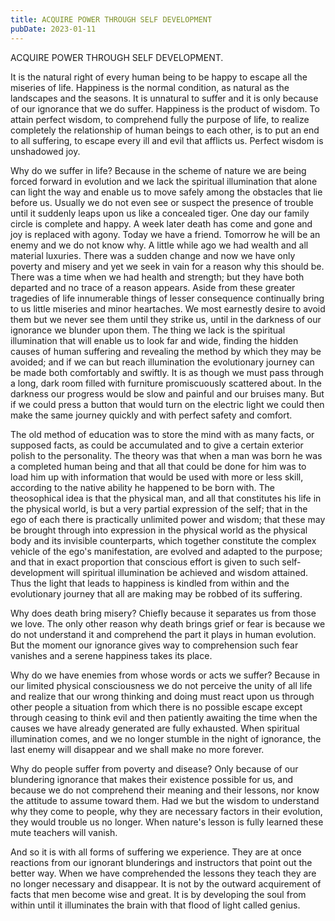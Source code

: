 ```yaml
---
title: ACQUIRE POWER THROUGH SELF DEVELOPMENT
pubDate: 2023-01-11
---
```


ACQUIRE POWER THROUGH SELF DEVELOPMENT. 

It is the natural right of every human being to be happy to escape all the miseries of life. Happiness is the normal condition, as natural as the landscapes and the seasons. It is unnatural to suffer and it is only because of our ignorance that we do suffer. Happiness is the product of wisdom. To attain perfect wisdom, to comprehend fully the purpose of life, to realize completely the relationship of human beings to each other, is to put an end to all suffering, to escape every ill and evil that afflicts us. Perfect wisdom is unshadowed joy. 

Why do we suffer in life? Because in the scheme of nature we are being forced forward in evolution and we lack the spiritual illumination that alone can light the way and enable us to move safely among the obstacles that lie before us. Usually we do not even see or suspect the presence of trouble until it suddenly leaps upon us like a concealed tiger. One day our family circle is complete and happy. A week later death has come and gone and joy is replaced with agony. Today we have a friend. Tomorrow he will be an enemy and we do not know why. A little while ago we had wealth and all material luxuries. There was a sudden change and now we have only poverty and misery and yet we seek in vain for a reason why this should be. There was a time when we had health and strength; but they have both departed and no trace of a reason appears. Aside from these greater tragedies of life innumerable things of lesser consequence continually bring to us little miseries and minor heartaches. We most earnestly desire to avoid them but we never see them until they strike us, until in the darkness of our ignorance we blunder upon them. The thing we lack is the spiritual illumination that will enable us to look far and wide, finding the hidden causes of human suffering and revealing the method by which they may be avoided; and if we can but reach illumination the evolutionary journey can be made both comfortably and swiftly. It is as though we must pass through a long, dark room filled with furniture promiscuously scattered about. In the darkness our progress would be slow and painful and our bruises many. But if we could press a button that would turn on the electric light we could then make the same journey quickly and with perfect safety and comfort. 

The old method of education was to store the mind with as many facts, or supposed facts, as could be accumulated and to give a certain exterior polish to the personality. The theory was that when a man was born he was a completed human being and that all that could be done for him was to load him up with information that would be used with more or less skill, according to the native ability he happened to be born with. The theosophical idea is that the physical man, and all that constitutes his life in the physical world, is but a very partial expression of the self; that in the ego of each there is practically unlimited power and wisdom; that these may be brought through into expression in the physical world as the physical body and its invisible counterparts, which together constitute the complex vehicle of the ego's manifestation, are evolved and adapted to the purpose; and that in exact proportion that conscious effort is given to such self-development will spiritual illumination be achieved and wisdom attained. Thus the light that leads to happiness is kindled from within and the evolutionary journey that all are making may be robbed of its suffering. 

Why does death bring misery? Chiefly because it separates us from those we love. The only other reason why death brings grief or fear is  because we do not understand it and comprehend the part it plays in human evolution.  But the moment our ignorance gives way to comprehension such fear vanishes and a serene happiness takes its place. 

Why do we have enemies from whose words or acts we suffer? Because in our limited physical consciousness we do not perceive the unity of all life and realize that our wrong thinking and doing must react upon us through other people a situation from which there is no possible escape except through ceasing to think evil and then patiently awaiting the time when the causes we have already generated are fully exhausted. When spiritual illumination comes, and we no longer stumble in the night of ignorance, the last enemy will disappear and we shall make no more forever. 

Why do people suffer from poverty and disease? Only because of our blundering ignorance that makes their existence possible for us, and because we do not comprehend their meaning and their lessons, nor know the attitude to assume toward them. Had we but the wisdom to understand why they come to people, why they are necessary factors in their evolution, they would trouble us no longer. When nature's lesson is fully learned these mute teachers will vanish. 

And so it is with all forms of suffering we experience. They are at once reactions from our ignorant blunderings and instructors that point out the better way. When we have comprehended the lessons they teach they are no longer necessary and disappear. It is not by the outward  acquirement of facts that men become wise and great. It is by developing the soul from within until it illuminates the brain with that flood of light called genius.
